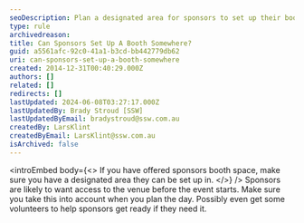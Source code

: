 ```yaml
---
seoDescription: Plan a designated area for sponsors to set up their booths and ensure early access to the venue.
type: rule
archivedreason:
title: Can Sponsors Set Up A Booth Somewhere?
guid: a5561afc-92c0-41a1-b3cd-bb442779db62
uri: can-sponsors-set-up-a-booth-somewhere
created: 2014-12-31T00:40:29.000Z
authors: []
related: []
redirects: []
lastUpdated: 2024-06-08T03:27:17.000Z
lastUpdatedBy: Brady Stroud [SSW]
lastUpdatedByEmail: bradystroud@ssw.com.au
createdBy: LarsKlint
createdByEmail: LarsKlint@ssw.com.au
isArchived: false
---
```


<introEmbed
  body={<>
If you have offered sponsors booth space, make sure you have a designated area they can be set up in.
  </>}
/>
Sponsors are likely to want access to the venue before the event starts. Make sure you take this into account when you plan the day. Possibly even get some volunteers to help sponsors get ready if they need it.
